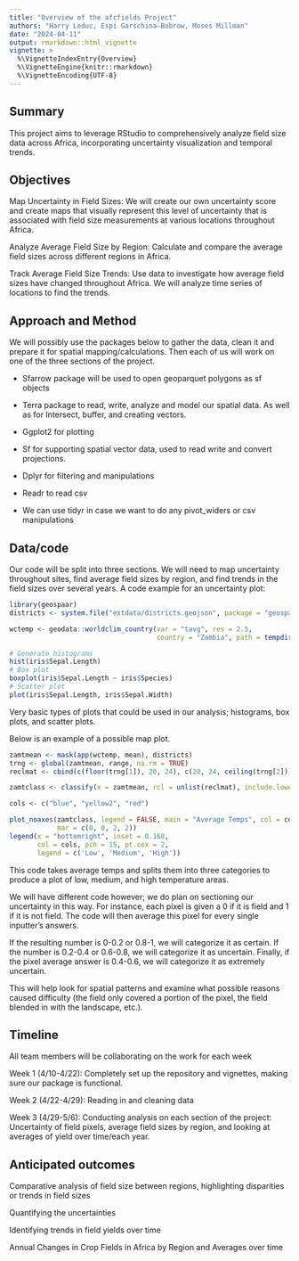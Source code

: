 ```yaml
---
title: "Overview of the afcfields Project"
authors: "Harry Leduc, Espi Garschina-Bobrow, Moses Millman"
date: "2024-04-11"
output: rmarkdown::html_vignette
vignette: >
  %\VignetteIndexEntry{Overview}
  %\VignetteEngine{knitr::rmarkdown}
  %\VignetteEncoding{UTF-8}
---
```



## Summary

This project aims to leverage RStudio to comprehensively analyze field size data across Africa, incorporating uncertainty visualization and temporal trends.

## Objectives

Map Uncertainty in Field Sizes: We will create our own uncertainty score and create maps that visually represent this level of uncertainty that is associated with field size measurements at various locations throughout Africa.

Analyze Average Field Size by Region: Calculate and compare the average field sizes across different regions in Africa.

Track Average Field Size Trends: Use data to investigate how average field sizes have changed throughout Africa. We will analyze time series of locations to find the trends.

## Approach and Method

We will possibly use the packages below to gather the data, clean it and prepare it for spatial mapping/calculations. Then each of us will work on one of the three sections of the project.

* Sfarrow package will be used to open geoparquet polygons as sf objects

* Terra package to read, write, analyze and model our spatial data. As well as for Intersect, buffer, and creating vectors.

* Ggplot2 for plotting

* Sf for supporting spatial vector data, used to read write and convert projections.

* Dplyr for filtering and manipulations

* Readr to read csv

* We can use tidyr in case we want to do any pivot_widers or csv manipulations

## Data/code

Our code will be split into three sections. We will need to map uncertainty throughout sites, find average field sizes by region, and find trends in the field sizes over several years.
A code example for an uncertainty plot:

```r
library(geospaar)
districts <- system.file("extdata/districts.geojson", package = "geospaar") %>%   st_read %>% mutate(ID = 1:nrow(.))

wctemp <- geodata::worldclim_country(var = "tavg", res = 2.5, 
                                     country = "Zambia", path = tempdir())


```

```r
# Generate histograms
hist(iris$Sepal.Length)
# Box plot
boxplot(iris$Sepal.Length ~ iris$Species)
# Scatter plot
plot(iris$Sepal.Length, iris$Sepal.Width)
```

Very basic types of plots that could be used in our analysis; histograms, box plots, and scatter plots.

Below is an example of a possible map plot.
```r
zamtmean <- mask(app(wctemp, mean), districts)
trng <- global(zamtmean, range, na.rm = TRUE)
reclmat <- cbind(c(floor(trng[1]), 20, 24), c(20, 24, ceiling(trng[2])), 1:3)

zamtclass <- classify(x = zamtmean, rcl = unlist(reclmat), include.lowest = TRUE)

cols <- c("blue", "yellow2", "red")

plot_noaxes(zamtclass, legend = FALSE, main = "Average Temps", col = cols,
            mar = c(0, 0, 2, 2))
legend(x = "bottomright", inset = 0.168,
       col = cols, pch = 15, pt.cex = 2,
       legend = c('Low', 'Medium', 'High'))
```

This code takes average temps and splits them into three categories to produce a plot of low, medium, and high temperature areas. 

We will have different code however; we do plan on sectioning our uncertainty in this way. For instance, each pixel is given a 0 if it is field and 1 if it is not field. The code will then average this pixel for every single inputter’s answers. 

If the resulting number is 0-0.2 or 0.8-1, we will categorize it as certain. If the number is 0.2-0.4 or 0.6-0.8, we will categorize it as uncertain. Finally, if the pixel average answer is 0.4-0.6, we will categorize it as extremely uncertain. 

This will help look for spatial patterns and examine what possible reasons caused difficulty (the field only covered a portion of the pixel, the field blended in with the landscape, etc.).



## Timeline

All team members will be collaborating on the work for each week

Week 1 (4/10-4/22): Completely set up the repository and vignettes, making sure our package is functional.

Week 2 (4/22-4/29): Reading in and cleaning data

Week 3 (4/29-5/6): Conducting analysis on each section of the project: Uncertainty of field pixels, average field sizes by region, and looking at averages of yield over time/each year.

## Anticipated outcomes

Comparative analysis of field size between regions, highlighting disparities or trends in field sizes

Quantifying the uncertainties

Identifying trends in field yields over time

Annual Changes in Crop Fields in Africa by Region and Averages over time
